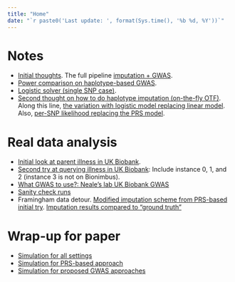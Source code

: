 ```yaml
---
title: "Home"
date: "`r paste0('Last update: ', format(Sys.time(), '%b %d, %Y'))`"    
---
```


# Notes

* [Initial thoughts](init_idea_outline.html). The full pipeline [imputation + GWAS](impute_and_gwas.html).
* [Power comparison on haplotype-based GWAS](haplo_gwas_power.html).
* [Logistic solver (single SNP case)](logistic_solver_single.html).
* [Second thought on how to do haplotype imputation (on-the-fly OTF)](second_idea_outline.html). Along this line, [the variation with logistic model replacing linear model](second_idea_outline_logistic.html). Also, [per-SNP likelihood replacing the PRS model](second_idea_outline_per_snp.html).

# Real data analysis

* [Initial look at parent illness in UK Biobank](parent_illness_init.html).
* [Second try at querying illness in UK Biobank](parent_illness_2nd.html): Include instance 0, 1, and 2 (instance 3 is not on Bionimbus).
* [What GWAS to use?: Neale's lab UK Biobank GWAS](gwas_neale_lab_ukb.html)
* [Sanity check runs](sanity_check.html)
* Framingham data detour. [Modified imputation scheme from PRS-based initial try](init_idea_a_variation.html). [Imputation results compared to "ground truth"](framingham_results.html)

# Wrap-up for paper

* [Simulation for all settings](paper_simulation_all.html)
* [Simulation for PRS-based approach](paper_simulation_prs.html)
* [Simulation for proposed GWAS approaches](paper_simulation_gwas.html)
